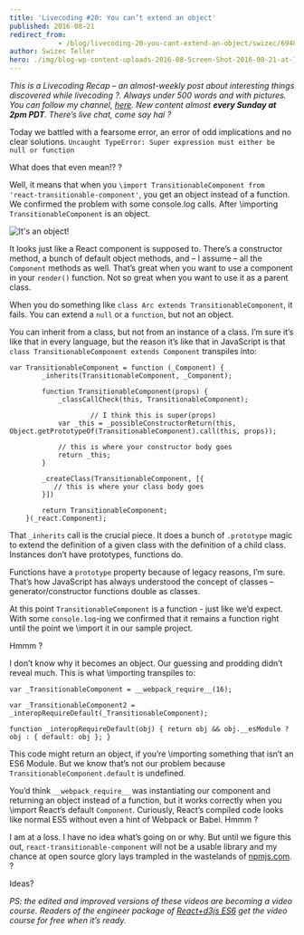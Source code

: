 ```yaml
---
title: 'Livecoding #20: You can’t extend an object'
published: 2016-08-21
redirect_from: 
            - /blog/livecoding-20-you-cant-extend-an-object/swizec/6948
author: Swizec Teller
hero: ./img/blog-wp-content-uploads-2016-08-Screen-Shot-2016-08-21-at-17.32.42.png
---
```

_This is a Livecoding Recap – an almost-weekly post about interesting things discovered while livecoding ?. Always under 500 words and with pictures. You can follow my channel, [here](https://livecoding.tv/swizec). New content almost **every Sunday at 2pm PDT**. There’s live chat, come say hai ?_

Today we battled with a fearsome error, an error of odd implications and no clear solutions. `Uncaught TypeError: Super expression must either be null or function`

What does that even mean!? ?

Well, it means that when you `\import TransitionableComponent from 'react-transitionable-component'`, you get an object instead of a function. We confirmed the problem with some console.log calls. After \\importing `TransitionableComponent` is an object.

![It's an object!](./img/blog-wp-content-uploads-2016-08-Screen-Shot-2016-08-21-at-17.32.42.png)

It looks just like a React component is supposed to. There’s a constructor method, a bunch of default object methods, and – I assume – all the `Component` methods as well. That’s great when you want to use a component in your `render()` function. Not so great when you want to use it as a parent class.

When you do something like `class Arc extends TransitionableComponent`, it fails. You can extend a `null` or a `function`, but not an object.

You can inherit from a class, but not from an instance of a class. I’m sure it’s like that in every language, but the reason it’s like that in JavaScript is that `class TransitionableComponent extends Component` transpiles into:

```
var TransitionableComponent = function (_Component) {
        _inherits(TransitionableComponent, _Component);
    
        function TransitionableComponent(props) {
            _classCallCheck(this, TransitionableComponent);
    
                    // I think this is super(props)
            var _this = _possibleConstructorReturn(this, Object.getPrototypeOf(TransitionableComponent).call(this, props));
    
            // this is where your constructor body goes
            return _this;
        }
    
        _createClass(TransitionableComponent, [{
           // this is where your class body goes
        }])
        
        return TransitionableComponent;
    }(_react.Component);
```

That `_inherits` call is the crucial piece. It does a bunch of `.prototype` magic to extend the definition of a given class with the definition of a child class. Instances don’t have prototypes, functions do.

Functions have a `prototype` property because of legacy reasons, I’m sure. That’s how JavaScript has always understood the concept of classes – generator/constructor functions double as classes.

At this point `TransitionableComponent` is a function - just like we’d expect. With some `console.log`-ing we confirmed that it remains a function right until the point we \\import it in our sample project.

Hmmm ?

I don’t know why it becomes an object. Our guessing and prodding didn’t reveal much. This is what \\importing transpiles to:

```
var _TransitionableComponent = __webpack_require__(16);

var _TransitionableComponent2 = _interopRequireDefault(_TransitionableComponent);

function _interopRequireDefault(obj) { return obj && obj.__esModule ? obj : { default: obj }; }
```

This code might return an object, if you’re \\importing something that isn’t an ES6 Module. But we know that’s not our problem because `TransitionableComponent.default` is undefined.

You’d think `__webpack_require__` was instantiating our component and returning an object instead of a function, but it works correctly when you \\import React’s default `Component`. Curiously, React’s compiled code looks like normal ES5 without even a hint of Webpack or Babel. Hmmm ?

I am at a loss. I have no idea what’s going on or why. But until we figure this out, `react-transitionable-component` will not be a usable library and my chance at open source glory lays trampled in the wastelands of [npmjs.com](https://www.npmjs.com/package/react-transitionable-component). ?

Ideas?

_PS: the edited and improved versions of these videos are becoming a video course. Readers of the engineer package of [React+d3js ES6](http://swizec.com/reactd3js/) get the video course for free when it’s ready._